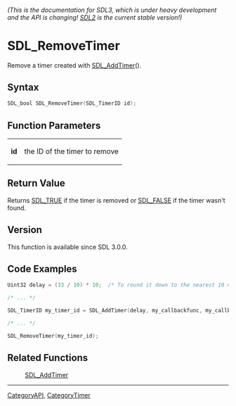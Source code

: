 ====== (This is the documentation for SDL3, which is under heavy development and the API is changing! [https://wiki.libsdl.org/ SDL2] is the current stable version!) ======
= SDL_RemoveTimer =

Remove a timer created with [[SDL_AddTimer]]().

== Syntax ==

<syntaxhighlight lang='c'>
SDL_bool SDL_RemoveTimer(SDL_TimerID id);
</syntaxhighlight>

== Function Parameters ==

{|
|'''id'''
|the ID of the timer to remove
|}

== Return Value ==

Returns [[SDL_TRUE]] if the timer is removed or [[SDL_FALSE]] if the timer
wasn't found.

== Version ==

This function is available since SDL 3.0.0.

== Code Examples ==

<syntaxhighlight lang='c++'>
Uint32 delay = (33 / 10) * 10;  /* To round it down to the nearest 10 ms */

/* ... */

SDL_TimerID my_timer_id = SDL_AddTimer(delay, my_callbackfunc, my_callback_param);

/* ... */

SDL_RemoveTimer(my_timer_id);
</syntaxhighlight>

== Related Functions ==

:[[SDL_AddTimer]]

----
[[CategoryAPI]], [[CategoryTimer]]


